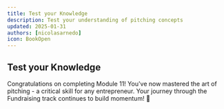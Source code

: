 ```yaml
---
title: Test your Knowledge
description: Test your understanding of pitching concepts
updated: 2025-01-31
authors: [nicolasarnedo]
icon: BookOpen
---
```


## Test your Knowledge

<Quiz quizId="1101" />
<Quiz quizId="1102" />
<Quiz quizId="1103" />
<Quiz quizId="1104" />
<Quiz quizId="1105" />

Congratulations on completing Module 11! You've now mastered the art of pitching - a critical skill for any entrepreneur. Your journey through the Fundraising track continues to build momentum! 🚀